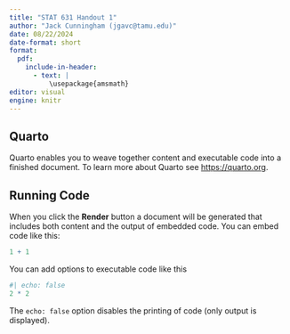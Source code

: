 ```yaml
---
title: "STAT 631 Handout 1"
author: "Jack Cunningham (jgavc@tamu.edu)"
date: 08/22/2024
date-format: short
format:
  pdf:
    include-in-header:
      - text: |
          \usepackage{amsmath}
editor: visual
engine: knitr
---
```


## Quarto

Quarto enables you to weave together content and executable code into a finished document. To learn more about Quarto see <https://quarto.org>.

## Running Code

When you click the **Render** button a document will be generated that includes both content and the output of embedded code. You can embed code like this:

```r
1 + 1
```

You can add options to executable code like this

```r
#| echo: false
2 * 2
```

The `echo: false` option disables the printing of code (only output is displayed).
